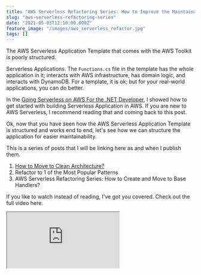 ```yaml
---
title: "AWS Serverless Refactoring Series: How to Improve the Maintainability of Project"
slug: "aws-serverless-refactoring-series"
date: "2021-05-03T12:10:00.000Z"
feature_image: "/images/aws_serverless_refactor.jpg"
tags: []
---
```


The AWS Serverless Application Template that comes with the AWS Toolkit is poorly structured.

Serverless Applications. The `Functions.cs` file in the template has the whole application in it; interacts with AWS infrastructure, has domain logic, and interacts with DynamoDB. For a template, it is ok; but for your real-world applications, you can do better.

In the [Going Serverless on AWS For the .NET Developer](__GHOST_URL__/blog/aws-serverless-application/), I showed how to get started with building Serverless Application in AWS. If you are new to AWS Serverless, I recommend reading that and coming back to this post.

Ok, now that you have seen how the AWS Serverless Application Template is structured and works end to end, let's see how we can structure the application for easier maintainability.

This is a series of posts that I will be linking here as and when I publish them.

1.  [How to Move to Clean Architecture?](__GHOST_URL__/blog/aws-serverless-refactoring-series-clean-architecture/)
2.  Refactor to 1 of the Most Popular Patterns
3.  AWS Serverless Refactoring Series: How to Create and Move to Base Handlers?

If you like to watch instead of reading, I've got you covered. Check out the full video here.

<iframe src="https://www.youtube.com/embed/XE1w52pNYr8" />

I hope you enjoy them!
